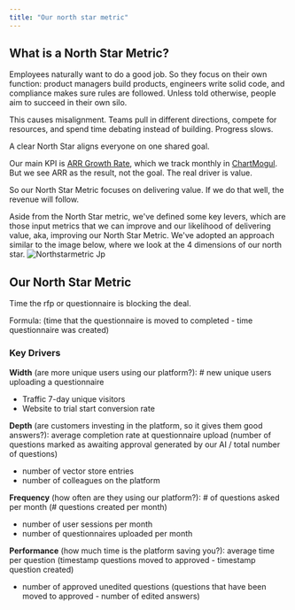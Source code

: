 ```yaml
---
title: "Our north star metric"
---
```


## **What is a North Star Metric?**

Employees naturally want to do a good job. So they focus on their own function: product managers build products, engineers write solid code, and compliance makes sure rules are followed. Unless told otherwise, people aim to succeed in their own silo.

This causes misalignment. Teams pull in different directions, compete for resources, and spend time debating instead of building. Progress slows.

A clear North Star aligns everyone on one shared goal.

Our main KPI is [ARR Growth Rate](https://www.metrichq.org/saas/arr-growth-rate/), which we track monthly in [ChartMogul](https://app.chartmogul.com/#/reports/charts/arr?start=2021-02-16&end=2025-03-31&interval=month&type=line&compare=true&stacked=false). But we see ARR as the result, not the goal. The real driver is value.

So our North Star Metric focuses on delivering value. If we do that well, the revenue will follow.

Aside from the North Star metric, we've defined some key levers, which are those input metrics that we can improve and our likelihood of delivering value, aka, improving our North Star Metric. We've adopted an approach similar to the image below, where we look at the 4 dimensions of our north star. ![Northstarmetric Jp](/images/northstarmetric.jpg)

## Our North Star Metric

Time the rfp or questionnaire is blocking the deal.

Formula: (time that the questionnaire is moved to completed - time questionnaire was created)

### Key Drivers

**Width** (are more unique users using our platform?): # new unique users uploading a questionnaire

- Traffic 7-day unique visitors
- Website to trial start conversion rate

**Depth** (are customers investing in the platform, so it gives them good answers?): average completion rate at questionnaire upload (number of questions marked as awaiting approval generated by our AI / total number of questions)

- number of vector store entries
- number of colleagues on the platform

**Frequency** (how often are they using our platform?): # of questions asked per month (# questions created per month)

- number of user sessions per month
- number of questionnaires uploaded per month

**Performance** (how much time is the platform saving you?): average time per question (timestamp questions moved to approved - timestamp question created)

- number of approved unedited questions (questions that have been moved to approved - number of edited answers)